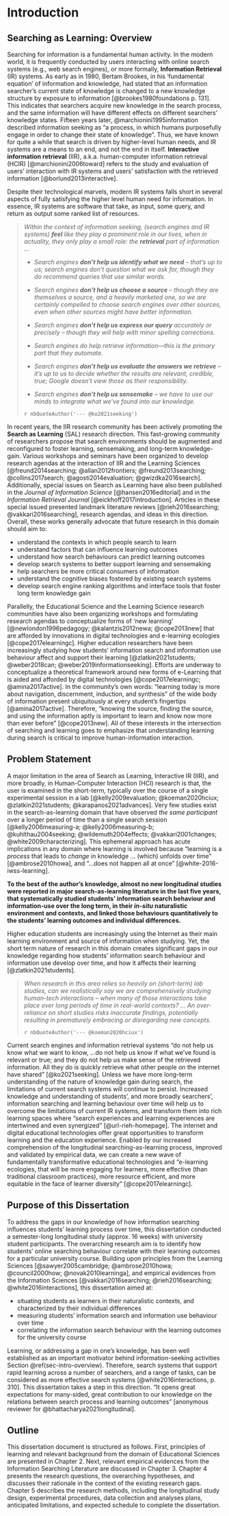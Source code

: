 # Introduction

## Searching as Learning: Overview {#sec-intro-overview}

Searching for information is a fundamental human activity. In the modern world, it is frequently conducted by users interacting with online search systems (e.g., web search engines), or more formally, **Information Retrieval** (IR) systems.
As early as in 1980, Bertam Brookes, in his 'fundamental equation' of information and knowledge, had stated that an information searcher's current state of knowledge is changed to a new knowledge structure by exposure to information [@brookes1980foundations p. 131].
This indicates that searchers acquire new knowledge in the search process, and the same information will have different effects on different searchers' knowledge states.
Fifteen years later, @marchionini1995information described information seeking as "a process, in which humans purposefully engage in order to change
their state of knowledge".
Thus, we have known for quite a while that search is driven by higher-level human needs, and IR systems are a means to an end, and not the end in itself.
**Interactive information retrieval** (IIR), a.k.a. human-computer information retrieval (HCIR) [@marchionini2006toward] refers to the study and evaluation of users' interaction with IR systems and users' satisfaction with the retrieved information [@borlund2013interactive].

Despite their technological marvels, modern IR systems falls short in several aspects of fully satisfying the higher level human need for information.
In essence, IR systems are software that take, as input, some query, and return as output some ranked list of resources.

<!-- UT format guideline: do not use quotation marks in the blockquote, except when indicating quotations within the block quote;  indent on the left -->

> *Within the context of information seeking, (search engines and IR systems) **feel** like they play a prominent role in our lives, when in actuality, they only play a small role: the **retrieval** part of information ...*
>
>- *Search engines **don't help us identify what we need** -- that's up to us; search engines don't question what we ask for, though they do recommend queries that use similar words.*
>
> - *Search engines **don't help us choose a source** -- though they are themselves a source, and a heavily marketed one, so we are certainly compelled to choose search engines over other sources, even when other sources might have better information.*
>
> - *Search engines **don't help us express our query** accurately or precisely -- though they will help with minor spelling corrections.*
>
> - *Search engines do help retrieve information---this is the primary part that they automate.*
>
> - *Search engines **don't help us evaluate the answers we retrieve** -- it's up to us to decide whether the results are relevant, credible, true; Google doesn't view those as their responsibility.*
>
>- *Search engines **don't help us sensemake** -- we have to use our minds to integrate what we've found into our knowledge.*
>
> `r nbQuoteAuthor('--- @ko2021seeking')`
>

In recent years, the IIR research community has been actively promoting the **Search as Learning** (SAL) research direction.
This fast-growing community of researchers propose that search environments should be augmented and reconfigured to foster learning, sensemaking, and long-term knowledge-gain.
Various workshops and seminars have been organized to develop research agendas at the interaction of IIR and the Learning Sciences [@freund2014searching; @allan2012frontiers; @freund2013searching; @collins2017search; @agosti2014evaluation; @gwizdka2016search].
Additionally, special issues on Search as Learning have also been published in the *Journal of Information Science* [@hansen2016editorial] and in the *Information Retrieval Journal* [@eickhoff2017introduction].
Articles in these special issued presented landmark literature reviews [@rieh2016searching; @vakkari2016searching], research agendas, and ideas
in this direction. 
Overall, these works generally advocate that future research in this domain should aim to:

- understand the contexts in which people search to learn
- understand factors that can influence learning outcomes
- understand how search behaviours can predict learning outcomes
- develop search systems to better support learning and sensemaking
- help searchers be more critical consumers of information
- understand the cognitive biases fostered by existing search systems
- develop search engine ranking algorithms and interface tools that foster long term knowledge gain

Parallelly, the Educational Science and the Learning Science research communities have also been organizing workshops and formulating research
agendas to conceptualize forms of 'new learning' [@newlondon1996pedagogy; @kalantzis2012newa; @cope2013new] that are afforded by innovations in digital technologies and e-learning ecologies [@cope2017elearningc].
Higher education researchers have been increasingly studying how students' information search and information use behaviour affect and support their learning [@zlatkin2021students; @weber2018can; @weber2019informationseeking].
Efforts are underway to conceptualize a theoretical framework around new forms of e-Learning that is aided and afforded by digital technologies [@cope2017elearningc; @amina2017active].
In the community's own words: "learning today is more about navigation, discernment, induction, and synthesis" of the wide body of information present ubiquitously at every student's fingertips [@amina2017active].
Therefore, "knowing the source, finding the source, and using the information aptly is important to learn and know now more than ever before" [@cope2013new].
All of these interests in the intersection of searching and learning goes to emphasize that understanding learning during search is critical to
improve human-information interaction.

## Problem Statement {#sec-intro-problem-statement}

A major limitation in the area of Search as Learning, Interactive IR (IIR), and more broadly, in Human-Computer Interaction (HCI) research is
that, the user is examined in the short-term, typically over the course of a single experimental session in a lab
[@kelly2009evaluation; @koeman2020hciux; @zlatkin2021students; @karapanos2021advances].
Very few studies exist in the search-as-learning domain that have observed *the same participant* over a longer period of time than a single search session [@kelly2006measuring-a; @kelly2006measuring-b; @kuhlthau2004seeking; @wildemuth2004effects; @vakkari2001changes; @white2009characterizing].
This ephemeral approach has acute implications in any domain where learning is involved because "learning is a *process* that leads to *change* in knowledge ... (which) unfolds over time" [@ambrose2010howa], and "...does not happen all at once" [@white-2016-iwss-learning].

**To the best of the author's knowledge, almost no new longitudinal studies were reported in major search-as-learning literature in the last five years, that systematically studied students' information search behaviour and information-use over the long term, in their *in-situ* naturalistic environment and contexts, and linked those behaviours quantitatively to the students' learning outcomes and individual differences.**

Higher education students are increasingly using the Internet as their main learning environment and source of information when studying. Yet, the short term nature of research in this domain creates significant gaps in our knowledge regarding how students' information search behaviour and information use develop over time, and how it affects their learning [@zlatkin2021students].

> *When research in this area relies so heavily on (short-term) lab studies, can we realistically say we are comprehensively studying human-tech interactions -- when many of those interactions take place over long periods of time in real-world contexts? ... An over-reliance on short studies risks inaccurate findings, potentially resulting in prematurely embracing or disregarding new concepts.*
>
> `r nbQuoteAuthor('--- @koeman2020hciux')`

Current search engines and information retrieval systems "do not help us know what we want to know, ...do not help us know if what we've found is relevant or true; and they do not help us make sense of the retrieved information.
All they do is quickly retrieve what other people on the internet have shared" [@ko2021seeking].
Unless we have more long-term understanding of the nature of knowledge gain during search, the limitations of current search systems will continue to persist.
Increased knowledge and understanding of students', and more broadly searchers', information searching and learning behaviour over time will help us to overcome the limitations of current IR systems, and transform them into rich learning spaces where "search experiences and learning experiences are intertwined and even synergized" [@url-rieh-homepage].
The internet and digital educational technologies offer great opportunities to transform learning and the education experience.
Enabled by our increased comprehension of the longitudinal searching-as-learning process, improved and validated by empirical data, we can create a new wave of fundamentally transformative educational technologies and "e-learning ecologies, that will be more engaging for learners, more effective (than traditional classroom practices), more resource efficient, and more equitable in the face of learner diversity" [@cope2017elearningc].

## Purpose of this Dissertation {#sec-intro-purpose}

To address the gaps in our knowledge of how information searching influences students' learning process over time, this dissertation conducted a semester-long longitudinal study (approx. 16 weeks) with university student participants.
The overarching research aim is to identify how students' online searching behaviour correlate with their learning outcomes for a particular university course.
Building upon principles from the Learning Sciences [@sawyer2005cambridge; @ambrose2010howa; @council2000how; @novak2010learninga],
and empirical evidences from the Information Sciences [@vakkari2016searching; @rieh2016searching; @white2016interactions],
this dissertation aimed at:

- situating students as learners in their naturalistic contexts, and characterized by their individual differences
- measuring students' information search and information use behaviour over time
- correlating the information search behaviour with the learning outcomes for the university course

Learning, or addressing a gap in one's knowledge, has been well established as an important motivator behind information-seeking activities 
Section \@ref(sec-intro-overview).
Therefore, search systems that support rapid learning across a number of searchers, and a range of tasks, can be considered as more effective search systems [@white2016interactions, p. 310].
This dissertation takes a step in this direction.
"It opens great expectations for many-sided, great contribution to our knowledge on the relations between search process and learning outcomes" [anonymous reviewer for @bhattacharya2021longitudinal].

## Outline {#sec-intro-outline}

This dissertation document is structured as follows.
First, principles of learning and relevant background from the domain of Educational Sciences are presented in Chapter 2.
Next, relevant empirical evidences from the Information Searching Literature are discussed in Chapter 3.
Chapter 4 presents the research questions, the overarching hypotheses, and discusses their rationale in the context of
the existing research gaps.
Chapter 5 describes the research methods, including the longitudinal study design, experimental procedures, data collection and analyses plans, anticipated limitations, and expected schedule to complete the dissertation.
